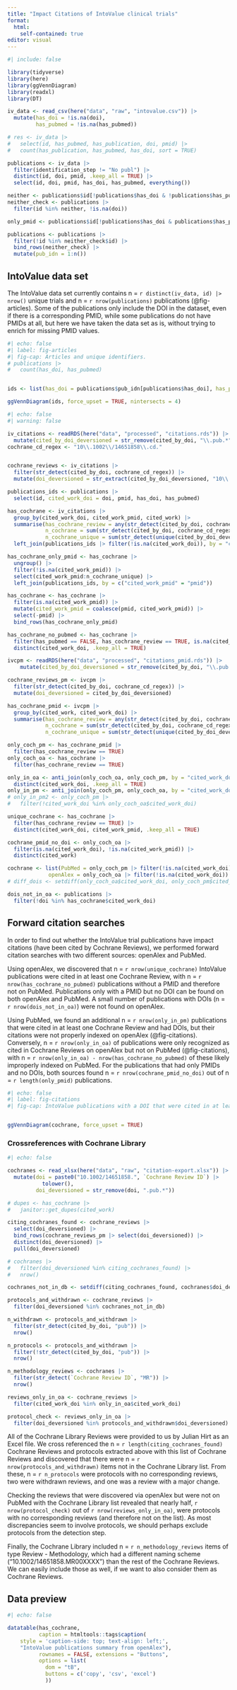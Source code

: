 ```yaml
---
title: "Impact Citations of IntoValue clinical trials"
format:
  html:
    self-contained: true
editor: visual
---
```


```r
#| include: false

library(tidyverse)
library(here)
library(ggVennDiagram)
library(readxl)
library(DT)

iv_data <- read_csv(here("data", "raw", "intovalue.csv")) |> 
  mutate(has_doi = !is.na(doi),
         has_pubmed = !is.na(has_pubmed))

# res <- iv_data |> 
#   select(id, has_pubmed, has_publication, doi, pmid) |>  
#   count(has_publication, has_pubmed, has_doi, sort = TRUE)

publications <- iv_data |> 
  filter(identification_step != "No publ") |> 
  distinct(id, doi, pmid, .keep_all = TRUE) |> 
  select(id, doi, pmid, has_doi, has_pubmed, everything())

neither <- publications$id[!publications$has_doi & !publications$has_pubmed]
neither_check <- publications |> 
  filter(id %in% neither, !is.na(doi))

only_pmid <- publications$id[!publications$has_doi & publications$has_pubmed] |> unique()

publications <- publications |> 
  filter(!id %in% neither_check$id) |> 
  bind_rows(neither_check) |> 
  mutate(pub_idn = 1:n())
```

## IntoValue data set

The IntoValue data set currently contains n = `r distinct(iv_data, id) |> nrow()` unique trials and n = `r nrow(publications)` publications (@fig-articles). Some of the publications only include the DOI in the dataset, even if there is a corresponding PMID, while some publications do not have PMIDs at all, but here we have taken the data set as is, without trying to enrich for missing PMID values.

```r
#| echo: false
#| label: fig-articles
#| fig-cap: Articles and unique identifiers.
# publications |> 
#   count(has_doi, has_pubmed)


ids <- list(has_doi = publications$pub_idn[publications$has_doi], has_pmid = publications$pub_idn[publications$has_pubmed], has_neither = publications$pub_idn[!publications$has_doi & !publications$has_pubmed])

ggVennDiagram(ids, force_upset = TRUE, nintersects = 4)
```

```r
#| echo: false
#| warning: false

iv_citations <- readRDS(here("data", "processed", "citations.rds")) |> 
  mutate(cited_by_doi_deversioned = str_remove(cited_by_doi, "\\.pub.*"))
cochrane_cd_regex <- "10\\.1002\\/14651858\\.cd."


cochrane_reviews <- iv_citations |> 
  filter(str_detect(cited_by_doi, cochrane_cd_regex)) |> 
  mutate(doi_deversioned = str_extract(cited_by_doi_deversioned, "10\\..*"))

publications_ids <- publications |> 
  select(id, cited_work_doi = doi, pmid, has_doi, has_pubmed)

has_cochrane <- iv_citations |> 
  group_by(cited_work_doi, cited_work_pmid, cited_work) |> 
  summarise(has_cochrane_review = any(str_detect(cited_by_doi, cochrane_cd_regex), na.rm =  TRUE),
            n_cochrane = sum(str_detect(cited_by_doi, cochrane_cd_regex), na.rm =  TRUE),
            n_cochrane_unique = sum(str_detect(unique(cited_by_doi_deversioned), cochrane_cd_regex), na.rm = TRUE)) |> 
  left_join(publications_ids |> filter(!is.na(cited_work_doi)), by = "cited_work_doi")

has_cochrane_only_pmid <- has_cochrane |> 
  ungroup() |> 
  filter(!is.na(cited_work_pmid)) |> 
  select(cited_work_pmid:n_cochrane_unique) |> 
  left_join(publications_ids, by = c("cited_work_pmid" = "pmid"))

has_cochrane <- has_cochrane |> 
  filter(is.na(cited_work_pmid)) |> 
  mutate(cited_work_pmid = coalesce(pmid, cited_work_pmid)) |> 
  select(-pmid) |> 
  bind_rows(has_cochrane_only_pmid)

has_cochrane_no_pubmed <- has_cochrane |> 
  filter(has_pubmed == FALSE, has_cochrane_review == TRUE, is.na(cited_work_pmid)) |> 
  distinct(cited_work_doi, .keep_all = TRUE)

ivcpm <- readRDS(here("data", "processed", "citations_pmid.rds")) |> 
    mutate(cited_by_doi_deversioned = str_remove(cited_by_doi, "\\.pub.*"))

cochrane_reviews_pm <- ivcpm |> 
  filter(str_detect(cited_by_doi, cochrane_cd_regex)) |> 
  mutate(doi_deversioned = cited_by_doi_deversioned)

has_cochrane_pmid <- ivcpm |> 
  group_by(cited_work, cited_work_doi) |> 
  summarise(has_cochrane_review = any(str_detect(cited_by_doi, cochrane_cd_regex), na.rm =  TRUE),
            n_cochrane = sum(str_detect(cited_by_doi, cochrane_cd_regex), na.rm =  TRUE),
            n_cochrane_unique = sum(str_detect(unique(cited_by_doi_deversioned), cochrane_cd_regex), na.rm = TRUE)) 

only_coch_pm <- has_cochrane_pmid |> 
  filter(has_cochrane_review == TRUE)
only_coch_oa <- has_cochrane |> 
  filter(has_cochrane_review == TRUE)

only_in_oa <- anti_join(only_coch_oa, only_coch_pm, by = "cited_work_doi") |> 
  distinct(cited_work_doi, .keep_all = TRUE)
only_in_pm <- anti_join(only_coch_pm, only_coch_oa, by = "cited_work_doi")
# only_in_pm2 <- only_coch_pm |> 
#   filter(!cited_work_doi %in% only_coch_oa$cited_work_doi)

unique_cochrane <- has_cochrane |>
  filter(has_cochrane_review == TRUE) |>
  distinct(cited_work_doi, cited_work_pmid, .keep_all = TRUE)

cochrane_pmid_no_doi <- only_coch_oa |> 
  filter(is.na(cited_work_doi), !is.na(cited_work_pmid)) |> 
  distinct(cited_work)

cochrane <- list(PubMed = only_coch_pm |> filter(!is.na(cited_work_doi)) |> pull(cited_work_doi),
             openAlex = only_coch_oa |> filter(!is.na(cited_work_doi)) |> distinct(cited_work_doi, .keep_all = TRUE) |>  pull(cited_work_doi))
# diff_dois <- setdiff(only_coch_oa$cited_work_doi, only_coch_pm$cited_work_doi)

dois_not_in_oa <- publications |> 
  filter(!doi %in% has_cochrane$cited_work_doi)

```

## Forward citation searches

In order to find out whether the IntoValue trial publications have impact citations (have been cited by Cochrane Reviews), we performed forward citation searches with two different sources: openAlex and PubMed.

Using openAlex, we discovered that n = `r nrow(unique_cochrane)` IntoValue publications were cited in at least one Cochrane Review, with n = `r nrow(has_cochrane_no_pubmed)` publications without a PMID and therefore not on PubMed. Publications only with a PMID but no DOI can be found on both openAlex and PubMed. A small number of publications with DOIs (n = `r nrow(dois_not_in_oa)`) were not found on openAlex.

Using PubMed, we found an additional n = `r nrow(only_in_pm)` publications that were cited in at least one Cochrane Review and had DOIs, but their citations were not properly indexed on openAlex (@fig-citations). Conversely, n = `r nrow(only_in_oa)` of publications were only recognized as cited in Cochrane Reviews on openAlex but not on PubMed (@fig-citations), with n = `r nrow(only_in_oa) - nrow(has_cochrane_no_pubmed)` of these likely improperly indexed on PubMed. For the publications that had only PMIDs and no DOIs, both sources found n = `r nrow(cochrane_pmid_no_doi)` out of n = `r length(only_pmid)` publications.

```r
#| echo: false
#| label: fig-citations
#| fig-cap: IntoValue publications with a DOI that were cited in at least one Cochrane Review (or protocol).


ggVennDiagram(cochrane, force_upset = TRUE)

```

### Crossreferences with Cochrane Library

```r
#| echo: false

cochranes <- read_xlsx(here("data", "raw", "citation-export.xlsx")) |> 
  mutate(doi = paste0("10.1002/14651858.", `Cochrane Review ID`) |> 
           tolower(),
         doi_deversioned = str_remove(doi, ".pub.*"))

# dupes <- has_cochrane |> 
#   janitor::get_dupes(cited_work)

citing_cochranes_found <- cochrane_reviews |>
  select(doi_deversioned) |> 
  bind_rows(cochrane_reviews_pm |> select(doi_deversioned)) |> 
  distinct(doi_deversioned) |> 
  pull(doi_deversioned)

# cochranes |> 
#   filter(doi_deversioned %in% citing_cochranes_found) |> 
#   nrow()

cochranes_not_in_db <- setdiff(citing_cochranes_found, cochranes$doi_deversioned)

protocols_and_withdrawn <- cochrane_reviews |> 
  filter(doi_deversioned %in% cochranes_not_in_db)

n_withdrawn <- protocols_and_withdrawn |> 
  filter(str_detect(cited_by_doi, "pub")) |> 
  nrow()

n_protocols <- protocols_and_withdrawn |> 
  filter(!str_detect(cited_by_doi, "pub")) |> 
  nrow()

n_methodology_reviews <- cochranes |> 
  filter(str_detect(`Cochrane Review ID`, "MR")) |> 
  nrow()

reviews_only_in_oa <- cochrane_reviews |> 
  filter(cited_work_doi %in% only_in_oa$cited_work_doi)

protocol_check <- reviews_only_in_oa |> 
  filter(doi_deversioned %in% protocols_and_withdrawn$doi_deversioned)

```

All of the Cochrane Library Reviews were provided to us by Julian Hirt as an Excel file. We cross referenced the n = `r length(citing_cochranes_found)` Cochrane Reviews and protocols extracted above with this list of Cochrane Reviews and discovered that there were n = `r nrow(protocols_and_withdrawn)` items not in the Cochrane Library list. From these, n = `r n_protocols` were protocols with no corresponding reviews, two were withdrawn reviews, and one was a review with a major change.

Checking the reviews that were discovered via openAlex but were not on PubMed with the Cochrane Library list revealed that nearly half, `r nrow(protocol_check)` out of `r nrow(reviews_only_in_oa)`, were protocols with no corresponding reviews (and therefore not on the list). As most discrepancies seem to involve protocols, we should perhaps exclude protocols from the detection step.

Finally, the Cochrane Library included n = `r n_methodology_reviews` items of type Review - Methodology, which had a different naming scheme ("10.1002/14651858.MR00XXXX") than the rest of the Cochrane Reviews. We can easily include those as well, if we want to also consider them as Cochrane Reviews.

## Data preview

```r
#| echo: false

datatable(has_cochrane, 
          caption = htmltools::tags$caption(
    style = 'caption-side: top; text-align: left;',
    "IntoValue publications summary from openAlex"),
          rownames = FALSE, extensions = "Buttons", 
          options = list(
            dom = "tB",
            buttons = c('copy', 'csv', 'excel')
            ))

```

